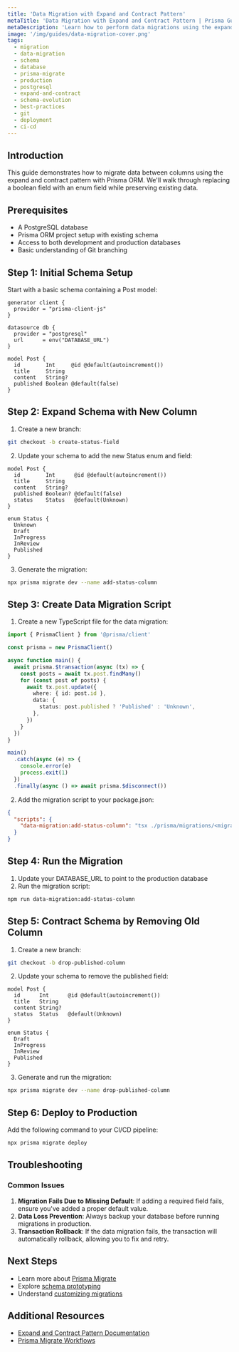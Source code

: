 ```yaml
---
title: 'Data Migration with Expand and Contract Pattern'
metaTitle: 'Data Migration with Expand and Contract Pattern | Prisma Guide'
metaDescription: 'Learn how to perform data migrations using the expand and contract pattern with Prisma ORM'
image: '/img/guides/data-migration-cover.png'
tags:
  - migration
  - data-migration
  - schema
  - database
  - prisma-migrate
  - production
  - postgresql
  - expand-and-contract
  - schema-evolution
  - best-practices
  - git
  - deployment
  - ci-cd
---
```


## Introduction

This guide demonstrates how to migrate data between columns using the expand and contract pattern with Prisma ORM. We'll walk through replacing a boolean field with an enum field while preserving existing data.

## Prerequisites

- A PostgreSQL database
- Prisma ORM project setup with existing schema
- Access to both development and production databases
- Basic understanding of Git branching

## Step 1: Initial Schema Setup

Start with a basic schema containing a Post model:

```prisma
generator client {
  provider = "prisma-client-js"
}

datasource db {
  provider = "postgresql"
  url      = env("DATABASE_URL")
}

model Post {
  id        Int     @id @default(autoincrement())
  title     String
  content   String?
  published Boolean @default(false)
}
```

## Step 2: Expand Schema with New Column

1. Create a new branch:

```bash
git checkout -b create-status-field
```

2. Update your schema to add the new Status enum and field:

```prisma
model Post {
  id        Int      @id @default(autoincrement())
  title     String
  content   String?
  published Boolean? @default(false)
  status    Status   @default(Unknown)
}

enum Status {
  Unknown
  Draft
  InProgress
  InReview
  Published
}
```

3. Generate the migration:

```bash
npx prisma migrate dev --name add-status-column
```

## Step 3: Create Data Migration Script

1. Create a new TypeScript file for the data migration:

```typescript
import { PrismaClient } from '@prisma/client'

const prisma = new PrismaClient()

async function main() {
  await prisma.$transaction(async (tx) => {
    const posts = await tx.post.findMany()
    for (const post of posts) {
      await tx.post.update({
        where: { id: post.id },
        data: {
          status: post.published ? 'Published' : 'Unknown',
        },
      })
    }
  })
}

main()
  .catch(async (e) => {
    console.error(e)
    process.exit(1)
  })
  .finally(async () => await prisma.$disconnect())
```

2. Add the migration script to your package.json:

```json
{
  "scripts": {
    "data-migration:add-status-column": "tsx ./prisma/migrations/<migration-timestamp>/data-migration.ts"
  }
}
```

## Step 4: Run the Migration

1. Update your DATABASE_URL to point to the production database
2. Run the migration script:

```bash
npm run data-migration:add-status-column
```

## Step 5: Contract Schema by Removing Old Column

1. Create a new branch:

```bash
git checkout -b drop-published-column
```

2. Update your schema to remove the published field:

```prisma
model Post {
  id      Int      @id @default(autoincrement())
  title   String
  content String?
  status  Status   @default(Unknown)
}

enum Status {
  Draft
  InProgress
  InReview
  Published
}
```

3. Generate and run the migration:

```bash
npx prisma migrate dev --name drop-published-column
```

## Step 6: Deploy to Production

Add the following command to your CI/CD pipeline:

```bash
npx prisma migrate deploy
```

## Troubleshooting

### Common Issues

1. **Migration Fails Due to Missing Default**: If adding a required field fails, ensure you've added a proper default value.
2. **Data Loss Prevention**: Always backup your database before running migrations in production.
3. **Transaction Rollback**: If the data migration fails, the transaction will automatically rollback, allowing you to fix and retry.

## Next Steps

- Learn more about [Prisma Migrate](/orm/prisma-migrate)
- Explore [schema prototyping](/orm/prisma-migrate/workflows/prototyping-your-schema)
- Understand [customizing migrations](/orm/prisma-migrate/workflows/customizing-migrations)

## Additional Resources

- [Expand and Contract Pattern Documentation](https://www.prisma.io/dataguide/types/relational/expand-and-contract-pattern)
- [Prisma Migrate Workflows](/orm/prisma-migrate/workflows)

